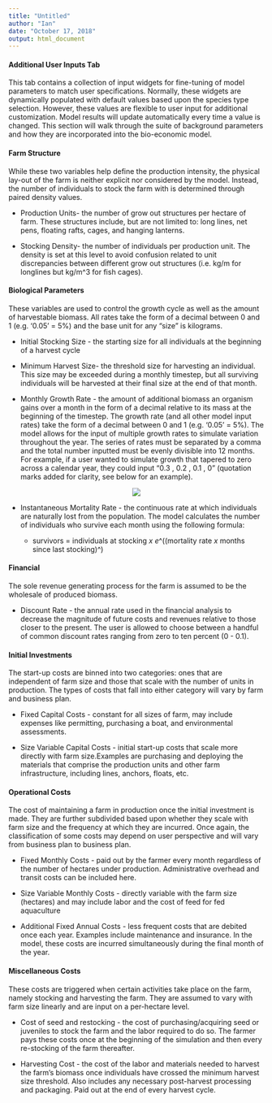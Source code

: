 ```yaml
---
title: "Untitled"
author: "Ian"
date: "October 17, 2018"
output: html_document
---
```

#### **Additional User Inputs Tab**

This tab contains a collection of input widgets for fine-tuning of model parameters to match user specifications.  Normally, these widgets are dynamically populated with default values based upon the species type selection. However, these values are flexible to user input for additional customization. Model results will update automatically every time a value is changed. This section will walk through the suite of background parameters and how they are incorporated into the bio-economic model.  

#### Farm Structure

While these two variables help define the production intensity, the physical lay-out of the farm is neither explicit nor considered by the model. Instead, the number of individuals to stock the farm with is determined through paired density values.

* Production Units- the number of grow out structures per hectare of farm. These structures include, but are not limited to: long lines, net pens, floating rafts, cages, and hanging lanterns.

* Stocking Density- the number of individuals per production unit. The density is set at this level to avoid confusion related to unit discrepancies between different grow out structures (i.e. kg/m for longlines but kg/m^3 for fish cages).

#### Biological Parameters

These variables are used to control the growth cycle as well as the amount of harvestable biomass. All rates take the form of a decimal between 0 and 1 (e.g. '0.05' = 5%) and the base unit for any "size" is kilograms. 

* Initial Stocking Size - the starting size for all individuals at the beginning of a harvest cycle

* Minimum Harvest Size- the threshold size for harvesting an individual. This size may be exceeded during a monthly timestep, but all surviving individuals will be harvested at their final size at the end of that month.

* Monthly Growth Rate - the amount of additional biomass an organism gains over a month in the form of a decimal relative to its mass at the beginning of the timestep. The growth rate (and all other model input rates) take the form of a decimal between 0 and 1 (e.g. '0.05' = 5%). The model allows for the input of multiple growth rates to simulate variation throughout the year. The series of rates must be separated by a comma and the total number inputted must be evenly divisible into 12 months. For example, if a user wanted to simulate growth that tapered to zero across a calendar year, they could input "0.3 , 0.2 , 0.1 , 0" (quotation marks added for clarity, see below for an example).

<center><img src="../Screenshots/multiGrowth.PNG" style="max-width:50%"> </center>

* Instantaneous Mortality Rate - the continuous rate at which individuals are naturally lost from the population. The model calculates the number of individuals who survive each month using the following formula:

  + survivors = individuals at stocking *x* *e*^((mortality rate *x* months since last stocking)^) 


#### Financial

The sole revenue generating process for the farm is assumed to be the wholesale of produced biomass.

* Discount Rate - the annual rate used in the financial analysis to decrease the magnitude of future costs and revenues relative to those closer to the present. The user is allowed to choose between a handful of common discount rates ranging from zero to ten percent (0 - 0.1).

#### Initial Investments

The start-up costs are binned into two categories: ones that are independent of farm size and those that scale with the number of units in production. The types of costs that fall into either category will vary by farm and business plan.

* Fixed Capital Costs - constant for all sizes of farm, may include expenses like permitting, purchasing a boat, and environmental assessments. 

* Size Variable Capital Costs - initial start-up costs that scale more directly with farm size.Examples are purchasing and deploying the materials that comprise the production units and other farm infrastructure, including lines, anchors, floats, etc.

#### Operational Costs

The cost of maintaining a farm in production once the initial investment is made. They are further subdivided based upon whether they scale with farm size and the frequency at which they are incurred. Once again, the classification of some costs may depend on user perspective and will vary from business plan to business plan. 

* Fixed Monthly Costs - paid out by the farmer every month regardless of the number of hectares under production. Administrative overhead and transit costs can be included here. 

* Size Variable Monthly Costs - directly variable with the farm size (hectares) and may include labor and the cost of feed for fed aquaculture 

* Additional Fixed Annual Costs - less frequent costs that are debited once each year. Examples include maintenance and insurance. In the model, these costs are incurred simultaneously during the final month of the year. 


#### Miscellaneous Costs

These costs are triggered when certain activities take place on the farm, namely stocking and harvesting the farm. They are assumed to vary with farm size linearly and are input on a per-hectare level. 

* Cost of seed and restocking - the cost of purchasing/acquiring seed or juveniles to stock the farm and the labor required to do so. The farmer pays these costs once at the beginning of the simulation and then every re-stocking of the farm thereafter. 

* Harvesting Cost - the cost of the labor and materials needed to harvest the farm's biomass once individuals have crossed the minimum harvest size threshold. Also includes any necessary post-harvest processing and packaging. Paid out at the end of every harvest cycle. 
